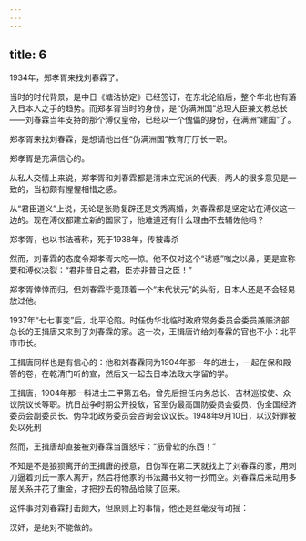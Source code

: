 ```yaml
---
---
---
```

title: 6
---



1934年，郑孝胥来找刘春霖了。

当时的时代背景，是中日《塘沽协定》已经签订，在东北沦陷后，整个华北也有落入日本人之手的趋势。而郑孝胥当时的身份，是“伪满洲国”总理大臣兼文教总长——刘春霖当年支持的那个溥仪皇帝，已经以一个傀儡的身份，在满洲“建国”了。

郑孝胥来找刘春霖，是想请他出任“伪满洲国”教育厅厅长一职。

郑孝胥是充满信心的。

从私人交情上来说，郑孝胥和刘春霖都是清末立宪派的代表，两人的很多意见是一致的，当初颇有惺惺相惜之感。

从“君臣道义”上说，无论是张勋复辟还是文秀离婚，刘春霖都是坚定站在溥仪这一边的。现在溥仪都建立新的国家了，他难道还有什么理由不去辅佐他吗？

郑孝胥，也以书法著称，死于1938年，传被毒杀



然而，刘春霖的态度令郑孝胥大吃一惊。他不仅对这个“诱惑”嗤之以鼻，更是宣称要和溥仪决裂：“君非昔日之君，臣亦非昔日之臣！”

郑孝胥悻悻而归，但刘春霖毕竟顶着一个“末代状元”的头衔，日本人还是不会轻易放过他。

1937年“七七事变”后，北平沦陷。时任伪华北临时政府常务委员会委员兼赈济部总长的王揖唐又来到了刘春霖的家。这一次，王揖唐许给刘春霖的官也不小：北平市市长。

王揖唐同样也是有信心的：他和刘春霖同为1904年那一年的进士，一起在保和殿答的卷，在乾清门听的宣，然后又一起去日本法政大学留的学。

王揖唐，1904年那一科进士二甲第五名。曾先后担任内务总长、吉林巡按使、众议院议长等职。抗日战争时期公开投敌，官至伪最高国防委员会委员、伪全国经济委员会副委员长、伪华北政务委员会咨询会议议长。1948年9月10日，以汉奸罪被处以死刑



然而，王揖唐却直接被刘春霖当面怒斥：“筋骨软的东西！”

不知是不是狼狈离开的王揖唐的授意，日伪军在第二天就找上了刘春霖的家，用刺刀逼着刘氏一家人离开，然后将他家的书法藏书文物一抄而空。刘春霖后来动用多层关系并花了重金，才把抄去的物品给赎了回来。

这件事对刘春霖打击颇大，但原则上的事情，他还是丝毫没有动摇：

汉奸，是绝对不能做的。